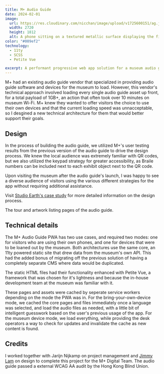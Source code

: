 ```yaml
---
title: M+ Audio Guide
date: 2024-02-01
image:
  url: https://res.cloudinary.com/nicchan/image/upload/v1725600151/ag.jpg
  width: 2720
  height: 1812
  alt: A phone sitting on a textured metallic surface displaying the first screen of the M+ Audio Guide
color: "#009ef2"
technology:
  - 11ty
  - SCSS
  - Petite Vue

excerpt: A performant progressive web app solution for a museum audio guide.
---
```



M+ had an existing audio guide vendor that specialized in providing audio guide software and devices for the museum to load. However, this vendor's technical approach involved loading every single audio guide asset up front, for a total payload of 1GB+, an action that often took over 10 minutes on museum Wi-Fi. M+ knew they wanted to offer visitors the choice to use their own devices and that the current loading speed was unnacceptable, so I desgined a new technical architecture for them that would better support their goals.

## Design

In the process of building the audio guide, we utilized M+'s user testing results from the previous version of the audio guide to drive the design process. We knew the local audience was extremely familiar with QR codes, but we also utilized the keypad strategy for greater accessibility, as Braile numbers can be included next to each exhibit object next to the QR code.

Upon visiting the museum after the audio guide's launch, I was happy to see a diverse audience of visitors using the various different strategies for the app without requiring additional assistance.

Visit [Studio Earth's case study](https://studioearth.co/mplus-audio-guide/) for more detailed information on the design process.

<WorkImageContainer modifier="alt">
	<WorkImage
		sizes="(min-width: 62em) 62rem, 100vw"
		src={"https://res.cloudinary.com/nicchan/image/upload/v1725593168/ag-1.png"}
		width={1170}
		height={2532}
		alt={
			"An example of an exhibition page. The navigation bar on top only features a back button. The main content consists of a list of artworks, with a small image, title, artist name and location of the artwork in the galleries in a minimal, monochrome design. The bottom of the screen contains a navigation bar with three icons with labels for the Keypad, Tours and settings."
		}
	/>
	<WorkImage
		sizes="(min-width: 62em) 62rem, 100vw"
		src="https://res.cloudinary.com/nicchan/image/upload/v1725594741/ag-2.png"
		width={1170}
		height={2532}
		alt={
			"A sample artwork page from the Audio Guide. It feature the same standard navigation bars. At the top of the screen, the user can choose to play the Audio Description. There is more information about the artwork below, with a larger picture.  At the bottom of the screen,there is an audio player interface that allows users to pause/play the track, as well as control the playback position, the playback speed, to skip forward and backwards by 15 seconds, and to jump to the previous or next track."
		}
	/>
	<figcaption slot="figcaption">
		The tour and artwork listing pages of the audio guide.
	</figcaption>
</WorkImageContainer>

## Technical details

The M+ Audio Guide PWA has two use cases, and required two modes: one for visitors who are using their own phones, and one for devices that were to be loaned out by the museum. Both architectures use the same core, an 11ty powered static site that drew data from the museum's own API. This had the added bonus of migrating off the previous solution of having a completely separate CMS where data would be duplicated.

The static HTML files had their functionality enhanced with Petite Vue, a framework that was chosen for it's lightness and because the in-house development team at the museum was familiar with it.

These pages and assets were cached by seperate service workers depending on the mode the PWA was in. For the bring-your-own-device mode, we cached the core pages and files immediately once a language was selected, and load the audio files as needed, with a little bit of intelligent guesswork based on the user's previous usage of the app. For the museum device mode, we load everything, while providing the desk operators a way to check for updates and invalidate the cache as new content is found.

## Credits

I worked together with Jarijn Nijkamp on project management and [Jimmy Lam](https://studioearth.co/) on design to complete this project for the M+ Digital Team. The audio guide passed a external WCAG AA audit by the Hong Kong Blind Union.
